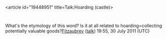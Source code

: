 <article id="19448951" title=Talk:Hoarding (castle)>
	<talkpage id="19448951" title="Talk:Hoarding (castle)">
{{WikiProject Architecture|class=stub}}
{{WPMILHIST|class=stub|Fortifications=yes}}

What's the etymology of this word?  Is it at all related to hoarding=collecting potentially valuable goods?[[User:Fitzaubrey|Fitzaubrey]] ([[User talk:Fitzaubrey|talk]]) 19:55, 30 July 2011 (UTC)
	</talkpage>
</article>
